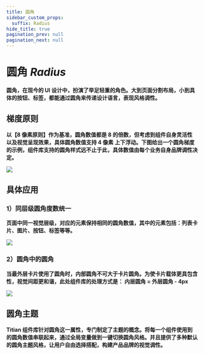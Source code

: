 ```yaml
---
title: 圆角
sidebar_custom_props:
  suffix: Radius
hide_title: true
pagination_prev: null
pagination_next: null
---
```


# 圆角 _Radius_

**圆角，在现今的 UI 设计中，扮演了举足轻重的角色。大到页面分割布局，小到具体的按钮、标签，都能通过圆角来传递设计语言，表现风格调性。**

## 梯度原则

**以【8 像素原则】作为基准，圆角数值都是 8 的倍数，但考虑到组件自身灵活性以及视觉呈现效果，具体圆角数值支持 <b className="red">4 像素</b> 上下浮动。下图给出一个圆角梯度的示例，组件库支持的圆角样式远不止于此，具体数值由每个业务自身品牌调性决定。**

![](https://cdn2.weimob.com/saas/saas-fe-sirius-orion-node/production/157/radius-a.png)

## 具体应用

### 1）同层级圆角度数统一

**页面中同一视觉层级，对应的元素保持相同的圆角数值，其中的元素包括：列表卡片、图片、按钮、标签等等。**

![](https://cdn2.weimob.com/saas/saas-fe-sirius-orion-node/production/157/radius-b.png)

### 2）圆角中的圆角

**当最外层卡片使用了圆角时，内部圆角不可大于卡片圆角。为使卡片载体更具包含性，视觉间距更和谐，此处组件库的处理方式是： <b className="red">内层圆角 = 外层圆角 - 4px</b>**

![](https://cdn2.weimob.com/saas/saas-fe-sirius-orion-node/production/157/radius-c.png)

## 圆角主题

**Titian 组件库针对圆角这一属性，专门制定了主题的概念。将每一个组件使用到的圆角数值串联起来，通过全局变量做到一键切换圆角风格。并且提供了多种默认的圆角主题风格，让用户自由选择搭配，构建产品品牌的视觉调性。**

